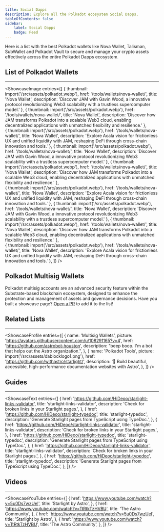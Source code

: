```yaml
---
title: Social Dapps 
description: Explore all the Polkadot ecosystem Social Dapps.
tableOfContents: false
sidebar: 
    label: Social Dapps
    badge: Feed
---
```






Here is a list with the best Polkadot wallets like Nova Wallet, Talisman, SubWallet and Polkadot Vault to secure and manage your crypto assets effectively across the entire Polkadot Dapps ecosystem.

## List of Polkadot Wallets
----------------
<ShowcaseImage
  entries={[
        {
      thumbnail: import('/src/assets/polkadot.webp'),
      href: '/tools/wallets/nova-wallet/',
      title: 'Nova Wallet',
      description: 'Discover JAM with Gavin Wood, a innovative protocol revolutionizing Web3 scalability with a trustless supercomputer model.'
    },
                     {
      thumbnail: import('/src/assets/polkadot.webp'),
      href: '/tools/wallets/nova-wallet/',
      title: 'Nova Wallet',
      description: 'Discover how JAM transforms Polkadot into a scalable Web3 cloud, enabling decentralized applications with unmatched flexibility and resilience.'
      },  
    {
      thumbnail: import('/src/assets/polkadot.webp'),
      href: '/tools/wallets/nova-wallet/',
      title: 'Nova Wallet',
      description: 'Explore Acala vision for frictionless UX and unified liquidity with JAM, reshaping DeFi through cross-chain innovation and tools.'
      },
              {
      thumbnail: import('/src/assets/polkadot.webp'),
      href: '/tools/wallets/nova-wallet/',
      title: 'Nova Wallet',
      description: 'Discover JAM with Gavin Wood, a innovative protocol revolutionizing Web3 scalability with a trustless supercomputer model.'
    },
                     {
      thumbnail: import('/src/assets/polkadot.webp'),
      href: '/tools/wallets/nova-wallet/',
      title: 'Nova Wallet',
      description: 'Discover how JAM transforms Polkadot into a scalable Web3 cloud, enabling decentralized applications with unmatched flexibility and resilience.'
      },  
    {
      thumbnail: import('/src/assets/polkadot.webp'),
      href: '/tools/wallets/nova-wallet/',
      title: 'Nova Wallet',
      description: 'Explore Acala vision for frictionless UX and unified liquidity with JAM, reshaping DeFi through cross-chain innovation and tools.'
      },
              {
      thumbnail: import('/src/assets/polkadot.webp'),
      href: '/tools/wallets/nova-wallet/',
      title: 'Nova Wallet',
      description: 'Discover JAM with Gavin Wood, a innovative protocol revolutionizing Web3 scalability with a trustless supercomputer model.'
    },
                     {
      thumbnail: import('/src/assets/polkadot.webp'),
      href: '/tools/wallets/nova-wallet/',
      title: 'Nova Wallet',
      description: 'Discover how JAM transforms Polkadot into a scalable Web3 cloud, enabling decentralized applications with unmatched flexibility and resilience.'
      },  
    {
      thumbnail: import('/src/assets/polkadot.webp'),
      href: '/tools/wallets/nova-wallet/',
      title: 'Nova Wallet',
      description: 'Explore Acala vision for frictionless UX and unified liquidity with JAM, reshaping DeFi through cross-chain innovation and tools.'
      },
  ]}
/>

## Polkadot Multisig Wallets
Polkadot multisig accounts are an advanced security feature within the Substrate-based blockchain ecosystem, designed to enhance the protection and management of assets and governance decisions.
<ShowcaseCTA>
  Have you built a showcase page? [Open a
  PR](https://github.com/HiDeoo/starlight-showcases) to add it to the list!
</ShowcaseCTA>

## Related Lists
----------------
<ShowcaseProfile
  entries={[
    {
      name: 'Multisig Wallets',
      picture: 'https://avatars.githubusercontent.com/u/108291165?v=4',
      href: 'https://github.com/astrobot-houston',
      description:
        "beep boop. I'm a bot that helps out the Astro organization.",
    },
    {
      name: 'Polkadot Tools',
      picture: import('/src/assets/dablocklogo1.png'),
      href: 'https://github.com/withastro/starlight/',
      description:
        '🌟 Build beautiful, accessible, high-performance documentation websites with Astro',
    },
  ]}
/>

## Guides
----------------
<ShowcaseText
  entries={[
    {
      href: 'https://github.com/HiDeoo/starlight-links-validator',
      title: 'starlight-links-validator',
      description: 'Check for broken links in your Starlight pages.',
    },
    {
      href: 'https://github.com/HiDeoo/starlight-typedoc',
      title: 'starlight-typedoc',
      description: 'Generate Starlight pages from TypeScript using TypeDoc.',
    },
        {
      href: 'https://github.com/HiDeoo/starlight-links-validator',
      title: 'starlight-links-validator',
      description: 'Check for broken links in your Starlight pages.',
    },
    {
      href: 'https://github.com/HiDeoo/starlight-typedoc',
      title: 'starlight-typedoc',
      description: 'Generate Starlight pages from TypeScript using TypeDoc.',
    },
        {
      href: 'https://github.com/HiDeoo/starlight-links-validator',
      title: 'starlight-links-validator',
      description: 'Check for broken links in your Starlight pages.',
    },
    {
      href: 'https://github.com/HiDeoo/starlight-typedoc',
      title: 'starlight-typedoc',
      description: 'Generate Starlight pages from TypeScript using TypeDoc.',
    },
  ]}
/>

## Videos
----------------
<ShowcaseYouTube
  entries={[
    {
      href: 'https://www.youtube.com/watch?v=5u0Ds7wzUeI',
      title: 'Starlight by Astro',
    },
    {
      href: 'https://www.youtube.com/watch?v=TtRtkTzHVBU',
      title: 'The Astro Community',
    },
        {
      href: 'https://www.youtube.com/watch?v=5u0Ds7wzUeI',
      title: 'Starlight by Astro',
    },
    {
      href: 'https://www.youtube.com/watch?v=TtRtkTzHVBU',
      title: 'The Astro Community',
    },
  ]}
/>